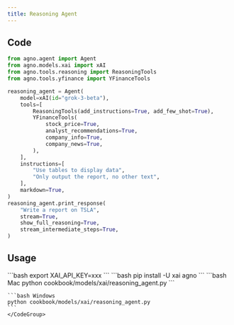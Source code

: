 ```yaml
---
title: Reasoning Agent
---
```


## Code

```python cookbook/models/xai/reasoning_agent.py
from agno.agent import Agent
from agno.models.xai import xAI
from agno.tools.reasoning import ReasoningTools
from agno.tools.yfinance import YFinanceTools

reasoning_agent = Agent(
    model=xAI(id="grok-3-beta"),
    tools=[
        ReasoningTools(add_instructions=True, add_few_shot=True),
        YFinanceTools(
            stock_price=True,
            analyst_recommendations=True,
            company_info=True,
            company_news=True,
        ),
    ],
    instructions=[
        "Use tables to display data",
        "Only output the report, no other text",
    ],
    markdown=True,
)
reasoning_agent.print_response(
    "Write a report on TSLA",
    stream=True,
    show_full_reasoning=True,
    stream_intermediate_steps=True,
)

```

## Usage

<Steps>
  <Snippet file="create-venv-step.mdx" />

  <Step title="Set your API key">
    ```bash
    export XAI_API_KEY=xxx
    ```
  </Step>

  <Step title="Install libraries">
    ```bash
    pip install -U xai agno
    ```
  </Step>

  <Step title="Run Agent">
    <CodeGroup>
    ```bash Mac
    python cookbook/models/xai/reasoning_agent.py
    ```

    ```bash Windows
    python cookbook/models/xai/reasoning_agent.py
    ```
    </CodeGroup>
  </Step>
</Steps>
